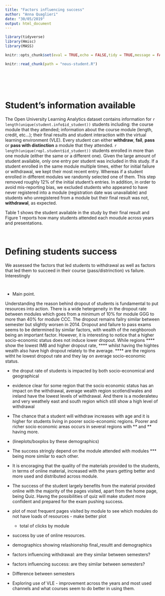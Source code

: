 ```yaml
---
title: "Factors influencing success"
author: "Anna Quaglieri"
date: "30/05/2019"
output: html_document
---
```


```r
library(tidyverse)
library(Hmisc)
library(MASS)

knitr::opts_chunk$set(eval = TRUE,echo = FALSE,tidy = TRUE,message = FALSE,include = FALSE,warning = FALSE)
```


```r
knitr::read_chunk(path = "nous-student.R")
```

```r
```


```r
```


```r
```


```r
```

```r
```


# Student's information available

The Open University Learning Analytics dataset contains information for `r length(unique(student.info$id_student))` students including: the course module that they attended; information about the course module (length, credit, etc...); their final results and student interaction with the virtual learning environment (VLE). Every student can either **withdraw**, **fail**, **pass** or **pass with distinction** a module that they attended. `r length(unique(repl.student$id_student))` students enrolled in more than one module (either the same or a different one). Given the large amount of student available, only one entry per student was included in this study. If a student enrolled in the same module multiple times, either for initial failure or withdrawal, we kept their most recent entry. Whereas if a student enrolled in different modules we randomly selected one of them. This step removed roughly 12% of the initial student's entries. In addition, in order to avoid mis-reporting bias, we excluded students who appeared to have never registered into a module (registration date was unavailable) and students who unregistered from a module but their final result was not, **withdrawal**, as expected.  

Table 1 shows the student available in the study by their final result and Figure 1 reports how many students attended each moudule across years and presentations.   

```r
```


```r
```


# Defining students success

We assessed the factors that led students to withdrawal as well as factors that led them to succeed in their course (pass/distrinction) vs failure. 
Interestingly 


```r
```

```r
```




* Main point. 

Understanding the reason behind dropout of students is fundamental to put resources into action. There is a wide hetergeneity in the dropout rate between modules which goes from a minimum of 10% for module GGG to more than 40% for module CCC. The dropout remains failry similar between semester but slightly worsen in 2014. Dropout and failure to pass exams seems to be determined by similar factors, with wealth of the neighborooh being an important factor. However, it is interesting to notice that a higher socio-economic status does not  induce lower dropout. While regions **** show the lowest IMB and higher dropout rate, **** whilst having the hightes wealth also have high dropout relately to the average. **** are the regions witht he lowest dropout rate and they lay on average socio-economic status.       

   

- the droput rate of students is impacted by both socio-economical and geographical

- evidence clear for some region that the socio economic status has an impact on the withdrawal, average wealth region scotlend/wales and ireland have the lowest levels of withdrawal. And there is a moderaleteu and very weathely east and south region which still show a high level of withdrawal

- The chance that a student will withdraw increases with age and it is higher for students living in poorer socio-economic regions. Poorer and richer socio economic areas occurs in several regions with ** and ** having more. 

* (lineplots/boxplos by these demographics)

- The success stringly depend on the module attended with modules *** being more similar to each other. 
- It is encoraging that the quality of the materials provided to the students, in terms of online material, increased with the years getting better and more used and distributed across module. 
- The success of the student largely benefits from the material provided online with the majority of the pages visited, apart from the home page, being Quiz. Havng the possibilities of quiz will make student more confident and prepared for the exam pushing success.  


* plot of most frequent pages visited by module to see which modules do not have loads of resources - make better plot
  - total of clicks by module
* success by use of online resources. 



* demographics showing relashionship final_resultt and demographics
* factors influencing withdrawal: are they similar between semesters?
* factors influencing success: are they similar between semesters?
* Difference between semesters
* Exploring use of VLE - improvement across the years and most used channels and what courses seem to do better in using them. 